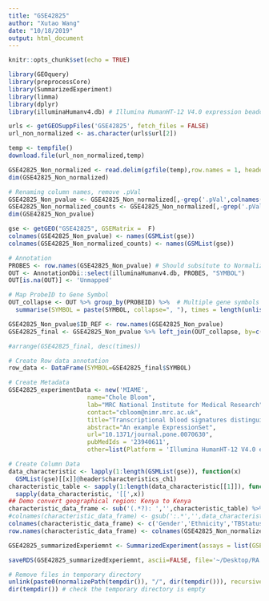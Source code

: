 ```yaml
---
title: "GSE42825"
author: "Xutao Wang"
date: "10/18/2019"
output: html_document
---
```


```r
knitr::opts_chunk$set(echo = TRUE)
```

```r
library(GEOquery)
library(preprocessCore)
library(SummarizedExperiment)
library(limma)
library(dplyr)
library(illuminaHumanv4.db) # Illumina HumanHT-12 V4.0 expression beadchip
```

```r
urls <- getGEOSuppFiles('GSE42825', fetch_files = FALSE)
url_non_normalized <- as.character(urls$url[2])

temp <- tempfile()
download.file(url_non_normalized,temp)

GSE42825_Non_normalized <- read.delim(gzfile(temp),row.names = 1, header = TRUE) %>% dplyr::select_if(~sum(!is.na(.)) > 0)
dim(GSE42825_Non_normalized)
```

```r
# Renaming column names, remove .pVal
GSE42825_Non_pvalue <- GSE42825_Non_normalized[,-grep('.pVal',colnames(GSE42825_Non_normalized))]
GSE42825_Non_normalized_counts <- GSE42825_Non_normalized[,-grep('.pVal',colnames(GSE42825_Non_normalized))]
dim(GSE42825_Non_pvalue)

gse <- getGEO("GSE42825", GSEMatrix =  F)
colnames(GSE42825_Non_pvalue) <- names(GSMList(gse))
colnames(GSE42825_Non_normalized_counts) <- names(GSMList(gse))
```

```r
# Annotation
PROBES <- row.names(GSE42825_Non_pvalue) # Should subsitute to Normalized file???
OUT <- AnnotationDbi::select(illuminaHumanv4.db, PROBES, "SYMBOL")
OUT[is.na(OUT)] <- 'Unmapped'

# Map ProbeID to Gene Symbol 
OUT_collapse <- OUT %>% group_by(PROBEID) %>%  # Multiple gene symbols map to the same ProbeID
  summarise(SYMBOL = paste(SYMBOL, collapse=", "), times = length(unlist(strsplit(SYMBOL, ",")))) 

GSE42825_Non_pvalue$ID_REF <- row.names(GSE42825_Non_pvalue)
GSE42825_final <- GSE42825_Non_pvalue %>% left_join(OUT_collapse, by=c('ID_REF'="PROBEID")) %>% as_tibble()

#arrange(GSE42825_final, desc(times))
```

```r
# Create Row data annotation
row_data <- DataFrame(SYMBOL=GSE42825_final$SYMBOL)

# Create Metadata
GSE42825_experimentData <- new('MIAME',
                      name="Chole Bloom",
                      lab="MRC National Institute for Medical Research",
                      contact="cbloom@nimr.mrc.ac.uk",
                      title="Transcriptional blood signatures distinguish pulmonary tuberculosis, pulmonary sarcoidosis, pneumonias and lung cancers..",
                      abstract="An example ExpressionSet",
                      url="10.1371/journal.pone.0070630",
                      pubMedIds = '23940611',
                      other=list(Platform = 'Illumina HumanHT-12 V4.0 expression beadchip'))

# Create Column Data
data_characteristic <- lapply(1:length(GSMList(gse)), function(x)  
  GSMList(gse)[[x]]@header$characteristics_ch1)
characteristic_table <- sapply(1:length(data_characteristic[[1]]), function(x) 
  sapply(data_characteristic, '[[',x)) 
## Demo convert geographical region: Kenya to Kenya
characteristic_data_frame <- sub('(.*?): ','',characteristic_table) %>% DataFrame()
#colnames(characteristic_data_frame) <- gsub(':.*','',data_characteristic[[1]])
colnames(characteristic_data_frame) <- c('Gender','Ethnicity','TBStatus','Tissue')
row.names(characteristic_data_frame) <- colnames(GSE42825_Non_normalized_counts)

GSE42825_summarizedExperiemnt <- SummarizedExperiment(assays = list(GSE42825_Non_normalized_counts= as.matrix(GSE42825_Non_normalized_counts)), colData = characteristic_data_frame, rowData = row_data, metadata = list(GSE42825_experimentData)); GSE42825_summarizedExperiemnt
```

```r
saveRDS(GSE42825_summarizedExperiemnt, ascii=FALSE, file='~/Desktop/RA work/build_TB_data/Signatures/Bloom/GSE42825/GSE42825_summarizedExperiemnt.RDS')

# Remove files in temporary directory
unlink(paste0(normalizePath(tempdir()), "/", dir(tempdir())), recursive = TRUE)
dir(tempdir()) # check the temporary directory is empty

```

